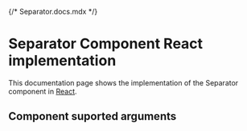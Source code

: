 {/* Separator.docs.mdx */}

<Meta of={Separator} />

# Separator Component React implementation
This documentation page shows the implementation of the Separator component in [React](https://react.dev/).

## Component suported arguments
<Primary />
<Controls />